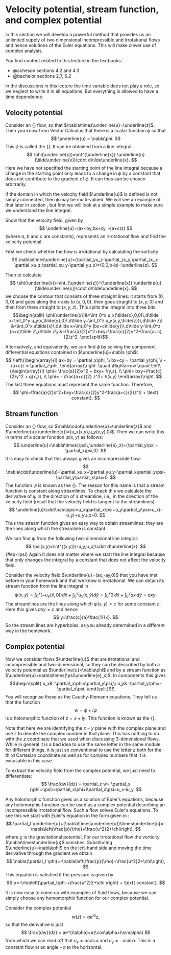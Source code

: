 # Velocity potential, stream function, and complex potential

In this section we will develop a powerful method that provides us an unlimited supply of two dimensional incompressible and irrotational flows
and hence solutions of the Euler equations. This will make clever use of complex analysis.

You find content related to this lecture in the textbooks:

- @acheson sections 4.2 and 4.3
- @bachelor sections 2.7, 6.2


In the discussions in this lecture the time variable does not play a role, so we neglect to write it in all equations. But everything
is allowed to have a time dependence.

## Velocity potential
Consider an {\bf irrotational} flow, so that $\nabla\times\underline{u}=\underline{z}$. Then you know from Vector Calculus that there is a scalar function $\phi$
so that 
$$
\underline{u} = \nabla\phi.
$$
This $\phi$ is called the {\bf velocity potential}. It can be obtained from a line integral:
$$
\phi(\underline{x})=\int^{\underline{x}} \underline{u}(\tilde\underline{x})\cdot d\tilde\underline{x}.
$$
Here we have not specified the starting point of the line integral because a change in the starting point only 
leads to a change in $\phi$ by a constant that does not contribute to the gradient of $\phi$. It can thus can be chosen
arbitrarily. 

If the domain in which the velocity field $\underline{u}$ is defined is not simply connected, then $\phi$ may be 
multi-valued. We will see an example of that later in section \ref{sec:circulation}, but first we will look at a simple example to make sure we understand
the line integral.

::: {#exm-ex14}
Show that the velocity field, given by
$$
\underline{u}=(ax+by,bx+cy, -(a+c)z)
$$
(where $a$, $b$ and $c$ are constants), represents an irrotational flow and find the velocity potential.
:::

::: {.solution}
First we check whether the flow is irrotational by calculating the vorticity
$$
\nabla\times\underline{u}=(\partial_yu_z-\partial_zu_y,\partial_zu_x-\partial_xu_z,\partial_xu_y-\partial_yu_x)=(0,0,b-b)=\underline{z}.
$$

Then to calculate
$$
\phi(\underline{x})=\int_{\underline{z}}^{\underline{x}} \underline{u}(\tilde\underline{x})\cdot d\tilde\underline{x}.
$$
we choose the contour that consists of three straight lines: it starts from $(0,0,0)$ and goes along the $x$ axis to $(x,0,0)$, then goes
straight to $(x,y,0)$ and then from there straight to $(x,y,z)$. This splits the integral into three bits:
$$\begin{split}
\phi(\underline{x})&=\int_0^x u_x(\tilde{x},0,0)\,d\tilde x+\int_0^y u_y(x,\tilde{y},0)\,d\tilde y+\int_0^z u_y(x,y,\tilde{z})\,d\tilde z\\
&=\int_0^x a\tilde{x}\,d\tilde x+\int_0^y (bx+c\tilde{y})\,d\tilde y-\int_0^z (a+c)\tilde z\,d\tilde z\\
&=\frac{a}{2}x^2+bxy+\frac{c}{2}y^2-\frac{a+c}{2}z^2.
\end{split}$$

Alternatively, and equivalently, we can find $\phi$ by solving the 
component differential equations contained in $\underline{u}=\nabla \phi$:
$$
\left\{\begin{array}{l}
ax+by = \partial_x\phi,  \\
bx+cy = \partial_y\phi,  \\
-(a+c)z = \partial_z\phi,
\end{array}\right. \quad \Rightarrow \quad
\left\{\begin{array}{l}
\phi= \frac{a}{2}x^2 + bxy+ f(y,z),  \\
\phi=  bxy+\frac{c}{2}y^2 + g(x,z),  \\
\phi= - \frac{a+c}{2} z^2+ h(x,y)
\end{array}\right.
$$
The last three equations must represent the same function. Therefore,
$$
\phi=\frac{a}{2}x^2+bxy+\frac{c}{2}y^2-\frac{a+c}{2}z^2 + \text{ constant}.
$$
:::

## Stream function
Consider an {\bf incompressible, two-dimensional } flow, so $\nabla\cdot\underline{u}=\underline{z}$ and $\underline{u}(\underline{x})=(u_x(x,y),u_y(x,y),0)$.
Then we can write this in terms of a scalar function $\psi(x,y)$ as follows:
$$
\underline{u}=\nabla\times(\psi\,\underline{e}_z)=(\partial_y\psi,-\partial_x\psi,0).
$$
It is easy to check that this always gives an incompressible flow:
$$
\nabla\cdot\underline{u}=\partial_xu_x+\partial_yu_y=\partial_x\partial_y\psi-\partial_y\partial_x\psi=0.
$$
The function $\psi$ is known as the {\bf stream function}. The reason for this name is that a stream function
is constant along streamlines. To check this we calculate the derivative of $\psi$ in the direction of a streamline,
i.e., in the direction of the velocity field (recall that the velocity field is tangent to the streamlines).
$$
\underline{u}\cdot\nabla\psi=u_x\partial_x\psi+u_y\partial_y\psi=u_x(-u_y)+u_yu_x=0.
$$
Thus the stream function gives an easy way to obtain streamlines: they are the lines along which the streamline is constant.

We can find $\psi$ from the following two-dimensional line integral:
$$
\psi(x,y)=\int^{(x,y)}(-u_y,u_x)\cdot d\underline{x}.
$$ {#eq-lipsi}
Again it does not matter where we start the line integral because that only changes the integral by a constant that does
not affect the velocity field.

::: {#exm-ex:stagnation}
Consider the velocity field $\underline{u}=(ax,-ay,0)$ that you have met before in your homework and that we know is irrotational. We can
obtain its stream function from the line integral in \eqref{lipsi}:
$$
\psi(x,y)=\int_0^x(-u_y(\tilde{x},0))d\tilde{x}+\int_0^yu_x(x,\tilde{y})d\tilde{y}=
\int_0^x0\,d\tilde{x}+\int_0^yax\,d\tilde{y}=axy.
$$
The streamlines are the lines along which $\psi(x,y)=c$ for some constant $c$. Here this gives $axy=c$ and hence
$$
y=\frac{c}{a}\frac{1}{x}.
$$
So the stream lines are hyperbolas, as you already determined in a different way in the homework.
:::

## Complex potential

Now we consider flows $\underline{u}$ that are irrotational and incompressible and two-dimensional, so they can be described by both
a velocity potential as $\underline{u}=\nabla\phi$ and by a stream function as $\underline{u}=\nabla\times(\psi\underline{e}_x)$. In components this gives
$$\begin{split}
u_x&=\partial_x\phi=\partial_y\psi,\\
u_y&=\partial_y\phi=-\partial_x\psi.
\end{split}$$
You will recognise these as the Cauchy-Riemann equations. They tell us that the function
$$
w=\phi+i\psi
$$
is a holomorphic function of $z=x+iy$. This function is known as the {\bf complex potential}.

Note that here we are identifying the $x-y$ plane with the complex plane and use $z$ to denote the complex
number in that plane. This has nothing to do with the $z$ coordinate that we used when discussing 3-dimensional flows.
While in general it is a bad idea to use the same letter in the same module for different things, it is just so conventional to
use the letter $z$ both for the third Cartesian coordinate as well as for complex numbers that it is excusable in this case.

To extract the velocity field from the complex potential, we just need to differentiate:
$$
\frac{dw}{dz} = \partial_x w= \partial_x (\phi+i\psi)=\partial_x\phi+i\partial_x\psi=u_x-iu_y.
$$

Any holomorphic function gives us a solution of Euler's equations, because any holomorphic
function can be used as a complex potential describing an incompressible irrotational flow. Such
a flow solves Euler's equations. To see this
we start with Euler's equation in the form given in \eqref{vortex2}:
$$
\partial_t \underline{u}+(\nabla\times\underline{u})\times\underline{u}=-\nabla\left(\frac{p}{\rho}+\frac{u^2}2+\chi\right),
$$
where $\chi$ is the gravitational potential.
For our irrotational flow the vorticity $\nabla\times\underline{u}$ vanishes. Substituting $\underline{u}=\nabla\phi$ on the left-hand side and moving the
time derivative through the gradient we obtain
$$
\nabla(\partial_t \phi)=-\nabla\left(\frac{p}{\rho}+\frac{u^2}2+\chi\right),
$$
This equation is satisfied if the pressure is given by
$$
p=-\rho\left(\partial_t\phi +\frac{u^2}2+\chi \right) + \text{ constant}.
$$

It is now easy to come up with examples of fluid flows, because we can simply choose any homomorphic function for
our complex potential.

\begin{example}{\rm
Consider the complex potential
$$
w(z)=\frac{a}{2}z^2=\frac{a}{2}(x+iy)^2=\frac{a}{2}(x^2-y^2)+i axy=\phi+i\psi.
$$
We recognise the stream function $\psi=axy$ to be the one for the stagnation flow in Example \ref{ex:stagnation}.
We obtain the velocity field from the derivative of the complex potential:
$$
\frac{dw}{dz} = az=ax+iay,
$$
so $u_x=ax$ and $u_y=-ay$, which again agrees with  Example \ref{ex:stagnation}.
}\end{example}

::: {#exm-straight}
Consider the complex potential
$$
w(z)=ae^{i\alpha}z,
$$
so that the derivative is just
$$
\frac{dw}{dz} = ae^{i\alpha}=a(\cos\alpha+i\sin\alpha)
$$
from which we can read off that
$u_x=a\cos\alpha$ and $u_y=-a\sin\alpha$. This is a constant flow at an angle $-\alpha$ to the horizontal.
:::
